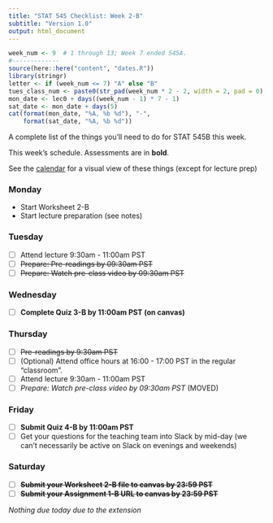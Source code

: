 ```yaml
---
title: "STAT 545 Checklist: Week 2-B"
subtitle: "Version 1.0"
output: html_document
---
```


```r
week_num <- 9  # 1 through 13; Week 7 ended 545A.
#-------------
source(here::here("content", "dates.R"))
library(stringr)
letter <- if (week_num <= 7) "A" else "B"
tues_class_num <- paste0(str_pad(week_num * 2 - 2, width = 2, pad = 0), letter)
mon_date <- lec0 + days((week_num - 1) * 7 - 1)
sat_date <- mon_date + days(5)
cat(format(mon_date, "%A, %b %d"), "-", 
    format(sat_date, "%A, %b %d"))
```

A complete list of the things you'll need to do for STAT 545B this week.

This week's schedule. Assessments are in __bold__. 

See the [calendar](https://stat545.stat.ubc.ca/calendar) for a visual view of these things (except for lecture prep)

### Monday

- Start Worksheet 2-B
- Start lecture preparation (see notes)

### Tuesday

- [ ] Attend lecture 9:30am - 11:00am PST
- [ ] ~~Prepare: Pre-readings by 09:30am PST~~
- [ ] ~~Prepare: Watch pre-class video by 09:30am PST~~

### Wednesday

- [ ] __Complete Quiz 3-B by 11:00am PST (on canvas)__

### Thursday

- [ ] ~~Pre-readings by 9:30am PST~~
- [ ] (Optional) Attend office hours at 16:00 - 17:00 PST in the regular "classroom".
- [ ] Attend lecture 9:30am - 11:00am PST
- [ ] _Prepare: Watch pre-class video by 09:30am PST_ (MOVED)

### Friday

- [ ] __Submit Quiz 4-B by 11:00am PST__
- [ ] Get your questions for the teaching team into Slack by mid-day (we can't necessarily be active on Slack on evenings and weekends)

### Saturday

- [ ] ~~__Submit your Worksheet 2-B file to canvas by 23:59 PST__~~
- [ ] ~~__Submit your Assignment 1-B URL to canvas by 23:59 PST__~~

_Nothing due today due to the extension_